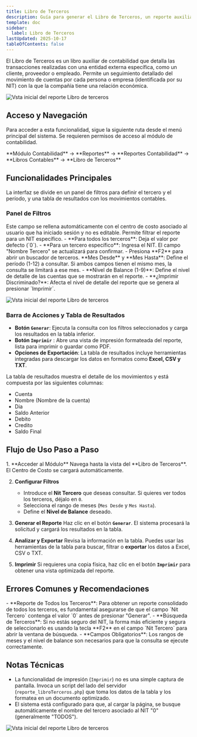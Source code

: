 ```yaml
---
title: Libro de Terceros
description: Guía para generar el Libro de Terceros, un reporte auxiliar que detalla los movimientos y saldos contables de un tercero (cliente, proveedor) específico o de todos.
template: doc
sidebar:
  label: Libro de Terceros
lastUpdated: 2025-10-17
tableOfContents: false
---
```



El Libro de Terceros es un libro auxiliar de contabilidad que detalla las transacciones realizadas con una entidad externa específica, como un cliente, proveedor o empleado. Permite un seguimiento detallado del movimiento de cuentas por cada persona o empresa (identificada por su NIT) con la que la compañía tiene una relación económica.

![Vsta inicial del reporte Libro de terceros](@assets/guias_usuarios/contabilidad/reportes/LibroTerceros/reportes_libro_tercero_01.png)

## Acceso y Navegación

Para acceder a esta funcionalidad, sigue la siguiente ruta desde el menú principal del sistema. Se requieren permisos de acceso al módulo de contabilidad.

<Aside type="note" title="Ruta de Navegación">
  **Módulo Contabilidad** → **Reportes** → **Reportes Contabilidad** → **Libros Contables** → **Libro de Terceros**
</Aside>

## Funcionalidades Principales

La interfaz se divide en un panel de filtros para definir el tercero y el período, y una tabla de resultados con los movimientos contables.

### Panel de Filtros

<CardGrid>
    <Card title="Centro de Costo" icon="building">
        Este campo se rellena automáticamente con el centro de costo asociado al usuario que ha iniciado sesión y no es editable.
    </Card>
    <Card title="Nit Tercero" icon="user">
        Permite filtrar el reporte para un NIT específico.
        - **Para todos los terceros**: Deja el valor por defecto (`0`).
        - **Para un tercero específico**: Ingresa el NIT. El campo "Nombre Tercero" se actualizará para confirmar.
        - Presiona **F2** para abrir un buscador de terceros.
    </Card>
    <Card title="Rango de Meses" icon="calendar">
        **Mes Desde** y **Mes Hasta**: Define el período (1-12) a consultar. Si ambos campos tienen el mismo mes, la consulta se limitará a ese mes.
    </Card>
    <Card title="Opciones de Reporte" icon="check-circle">
        - **Nivel de Balance (1-9)**: Define el nivel de detalle de las cuentas que se mostrarán en el reporte.
        - **¿Imprimir Discriminado?**: Afecta el nivel de detalle del reporte que se genera al presionar `Imprimir`.
    </Card>
</CardGrid>

![Vsta inicial del reporte Libro de terceros](@assets/guias_usuarios/contabilidad/reportes/LibroTerceros/reportes_libro_tercero_02.png)

### Barra de Acciones y Tabla de Resultados

-   **Botón `Generar`**: Ejecuta la consulta con los filtros seleccionados y carga los resultados en la tabla inferior.
-   **Botón `Imprimir`** <i class="fa fa-print"></i>: Abre una vista de impresión formateada del reporte, lista para imprimir o guardar como PDF.
-   **Opciones de Exportación**: La tabla de resultados incluye herramientas integradas para descargar los datos en formatos como **Excel, CSV y TXT**.

La tabla de resultados muestra el detalle de los movimientos y está compuesta por las siguientes columnas:
* Cuenta
* Nombre (Nombre de la cuenta)
* Dia
* Saldo Anterior
* Debito
* Credito
* Saldo Final

## Flujo de Uso Paso a Paso

<Steps>
1.  **Acceder al Módulo**
    Navega hasta la vista del **Libro de Terceros**. El Centro de Costo se cargará automáticamente.

2.  **Configurar Filtros**
    - Introduce el **Nit Tercero** que deseas consultar. Si quieres ver todos los terceros, déjalo en `0`.
    - Selecciona el rango de meses (`Mes Desde` y `Mes Hasta`).
    - Define el **Nivel de Balance** deseado.

3.  **Generar el Reporte**
    Haz clic en el botón **`Generar`**. El sistema procesará la solicitud y cargará los resultados en la tabla.

4.  **Analizar y Exportar**
    Revisa la información en la tabla. Puedes usar las herramientas de la tabla para buscar, filtrar o **exportar** los datos a Excel, CSV o TXT.

5.  **Imprimir**
    Si requieres una copia física, haz clic en el botón **`Imprimir`** para obtener una vista optimizada del reporte.
</Steps>

## Errores Comunes y Recomendaciones

<Aside type="caution" title="Puntos a Considerar">
-   **Reporte de Todos los Terceros**: Para obtener un reporte consolidado de todos los terceros, es fundamental asegurarse de que el campo `Nit Tercero` contenga el valor `0` antes de presionar "Generar".
-   **Búsqueda de Terceros**: Si no estás seguro del NIT, la forma más eficiente y segura de seleccionarlo es usando la tecla **F2** en el campo `Nit Tercero` para abrir la ventana de búsqueda.
-   **Campos Obligatorios**: Los rangos de meses y el nivel de balance son necesarios para que la consulta se ejecute correctamente.
</Aside>

## Notas Técnicas

-   La funcionalidad de impresión (`Imprimir`) no es una simple captura de pantalla. Invoca un script del lado del servidor (`reporte_libroTerceros.php`) que toma los datos de la tabla y los formatea en un documento optimizado.
-   El sistema está configurado para que, al cargar la página, se busque automáticamente el nombre del tercero asociado al NIT "0" (generalmente "TODOS").

![Vsta inicial del reporte Libro de terceros](@assets/guias_usuarios/contabilidad/reportes/LibroTerceros/reportes_libro_tercero_03.png)